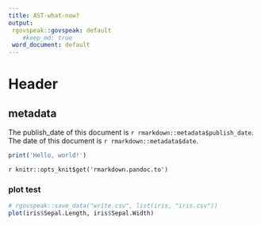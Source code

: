 ```yaml
---
title: AST-what-now?
output: 
 rgovspeak::govspeak: default
    #keep_md: true
 word_document: default
---
```


# Header

## metadata
The publish_date of this document is `r rmarkdown::metadata$publish_date`.
The date of this document is `r rmarkdown::metadata$date`.
```r
print('Hello, world!')
```

`r knitr::opts_knit$get('rmarkdown.pandoc.to')`

### plot test 
```r

# rgovspeak::save_data("write.csv", list(iris, "iris.csv"))
plot(iris$Sepal.Length, iris$Sepal.Width)
```
